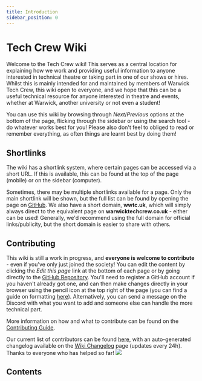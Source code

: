 ```yaml
---
title: Introduction
sidebar_position: 0
---
```


# Tech Crew Wiki

Welcome to the Tech Crew wiki! This serves as a central location for explaining how we work and providing useful
information to anyone interested in technical theatre or taking part in one of our shows or hires. Whilst this is mainly
intended for and maintained by members of Warwick Tech Crew, this wiki open to everyone, and we hope that this can be a
useful technical resource for anyone interested in theatre and events, whether at Warwick, another university or not
even a student!

You can use this wiki by browsing through *Next*/*Previous* options at the bottom of the page, flicking through the
sidebar or using the search tool - do whatever works best for you! Please also don't feel to obliged to read or remember
everything, as often things are learnt best by doing them!

## Shortlinks

The wiki has a shortlink system, where certain pages can be accessed via a short URL. If this is available, this can be
found at the top of the page (mobile) or on the sidebar (computer).

Sometimes, there may be multiple shortlinks available for a page. Only the main shortlink will be shown, but the full
list can be found by opening the page on [GitHub](https://github.com/WarwickTechCrew/website/tree/main/wiki). We also
have a short domain, **wwtc.uk**, which will simply always direct to the equivalent page on **warwicktechcrew.co.uk** -
either can be used! Generally, we'd recommend using the full domain for official links/publicity, but the short domain
is easier to share with others.

## Contributing

This wiki is still a work in progress, and **everyone is welcome to contribute** - even if you've only just joined the
society! You can edit the content by clicking the *Edit this page* link at the bottom of each page or by going directly
to the [GitHub Repository](https://github.com/WarwickTechCrew/website). You'll need to register a GitHub account if
you haven't already got one, and can then make changes directly in your browser using the pencil icon at the top right
of the page (you can find a guide on formatting [here](https://docusaurus.io/docs/markdown-features)). Alternatively,
you can send a message on the Discord with what you want to add and someone else can handle the more technical
part.

More information on how and what to contribute can be found on the [Contributing Guide](/wiki/resources/contributing).

Our current list of contributors can be found [here](https://github.com/WarwickTechCrew/website/graphs/contributors),
with an auto-generated changelog available on the [Wiki Changelog](/wiki/resources/changelog) page (updates every 24h).
Thanks to everyone who has helped so far!
<a href="https://github.com/WarwickTechCrew/website/graphs/contributors">
  <img src="https://contrib.rocks/image?repo=WarwickTechCrew/website" />
</a>

## Contents

<IntroContents />